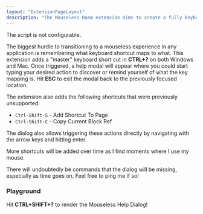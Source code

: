 ```yaml
---
layout: "ExtensionPageLayout"
description: "The Mouseless Roam extension aims to create a fully keyboard accessible experience in Roam!"
---
```



The script is not configurable.

The biggest hurdle to transitioning to a mouseless experience in any application is remembering what keyboard shortcut maps to what. This extension adds a "master" keyboard short cut in **CTRL+?** on both Windows and Mac. Once triggered, a help modal will appear where you could start typing your desired action to discover or remind yourself of what the key mapping is. Hit **ESC** to exit the modal back to the previously focused location.

The extension also adds the following shortcuts that were previously unsupported:
- `Ctrl-Shift-S` - Add Shortcut To Page
- `Ctrl-Shift-C` - Copy Current Block Ref

The dialog also allows triggering these actions directly by navigating with the arrow keys and hitting enter.

More shortcuts will be added over time as I find moments where I use my mouse.

There will undoubtedly be commands that the dialog will be missing, especially as time goes on. Feel free to ping me if so!

### Playground

<MouselessDialog />

Hit **CTRL+SHIFT+?** to render the Mouseless Help Dialog!
